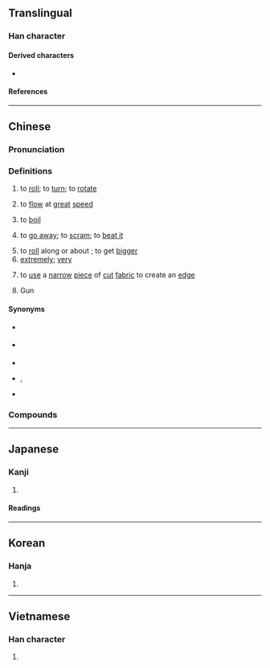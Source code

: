 {{also|滚}}
{{character info}}
==Translingual==

===Han character===
{{Han char|rn=85|rad=水|as=11|sn=14|four=30132|canj=EYCV|ids=⿰氵袞}}

====Derived characters====
* {{l|mul|𡁺}}

====References====
{{Han ref|kx=0644.170|dkj=18098|dj=1052.020|hdz=31705.040|uh=6EFE}}

----

==Chinese==
{{zh-forms|s=滚}}

===Pronunciation===
{{zh-pron
|m=gǔn
|c=gwan2
|h=pfs=kún
|md=
|mn=kún
|mn-t=gung2
|w=
|mc=y
|oc=y
|ma=Zh-gun.ogg
|mna=Taiwanese-Tone_2.ogg
|cat=v,propn
}}

===Definitions===
{{zh-hanzi}}

# to [[roll]]; to [[turn]]; to [[rotate]]
# {{lb|zh|of a flood}} to [[flow]] at [[great]] [[speed]]
# to [[boil]] {{gl|bubble and turn to vapour}}
#: {{zh-x|滾水|boiling water|C}}
# {{lb|zh|chiefly|as imperative|derogatory|colloquial|dismissal}} to [[go away]]; to [[scram]]; to [[beat it]]
#: {{zh-x|你 給 我 滾！|Get out of my face!}}
# to [[roll]] along or about {{gl|in snow or flour}}; to get [[bigger]]
# [[extremely]]; [[very]]
# {{lb|zh|sewing}} to [[use]] a [[narrow]] [[piece]] of [[cut]] [[fabric]] to create an [[edge]]
# {{surname|zh|dot=:}} Gun

====Synonyms====
* {{s|to roll}} {{zh-l|旋轉}}
* {{s|to flow at great speed}} {{zh-l|奔流}}
* {{s|to go away}}
{{zh-syn-saurus|滾蛋}}
* {{s|to boil}} {{zh-l|沸騰}}, {{zh-l|滾開}}
* {{s|extremely}}
{{zh-syn-saurus|極其}}

===Compounds===
{{zh-der|滾邊|滾齒機|滾存|滾打|滾蛋|滾刀|滾刀肉|滾動|滾動摩擦|滾動軸承|滾翻|滾肥|滾沸|滾槓|滾瓜爛熟|滾瓜溜圓|滾瓜流油|滾滾|滾開|滾雷|滾輪|滾熱|滾水|滾水壩|滾湯|滾淌|滾燙|滾筒|滾雪球|滾圓|滾針軸承|滾珠|滾珠軸承|滾柱軸承|圓滾滾|後滾翻|強強滾|屎滾尿流|屁滾尿流|尿流屁滾|利上滾利|撒潑打滾|滾調|滾出去|滾肚|拾頭打滾|滾球兒|滾白水|滾奏法|熱滾滾|滾利|滾馳|滾兒|滾地球|滾子|滾來滾去|滾滾紅塵|滾滾蹡蹡|搖滾|洪波滾雪|打滾|搖滾樂|打滾撒潑|滾肚索|滾刀筋|滾車轍的|滾起來|滾落|滾翻運動|滾白|滾瓜兒|滾唱|滾鞍|泡滾|撲交打滾|黃塵滾滾|連爬帶滾|粗滾滾|鑲滾|翻滾滾|驢打滾|驢打滾兒|翻滾|滾河|滾瀉}}

{{zh-cat|Elementary}}

----

==Japanese==

===Kanji===
{{ja-kanji|grade=|rs=水11}}

# {{rfdef|ja|sort=水11}}

====Readings====
{{ja-readings
|on=こん
|kun=たぎる
}}

----

==Korean==

===Hanja===
{{ko-hanja|곤}}

# {{rfdef|ko|sort=水11}}

----

==Vietnamese==

===Han character===
{{vi-readings|rs=水11|reading=[[củn]], [[cổn]], [[cuộn]], [[ngổn]]}}

# {{rfdef|vi|sort=水11}}
